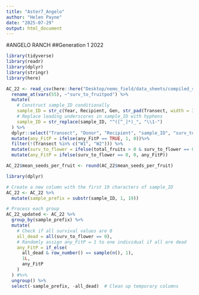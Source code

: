 ```yaml
---
title: "Aster7_Angelo"
author: "Helen Payne"
date: "2025-07-29"
output: html_document
---
```


#ANGELO RANCH
##Generation 1 2022
```r
library(tidyverse)
library(readr)
library(dplyr)
library(stringr)
library(here)

AC_22 <- read_csv(here::here("Desktop/nemo_field/data_sheets/compiled_sheets/AC_mastersheet_full_2022.csv")) %>%
  rename_at(vars(55), ~"surv_to_fruitpod") %>%
  mutate(
    # Construct sample_ID conditionally
    sample_ID = str_c(Year, Recipient, Gen, str_pad(Transect, width = 3, pad = "0"), Plant_ID, sep = "-"),
    # Replace leading underscores in sample_ID with hyphens
    sample_ID = str_replace(sample_ID, "^([^_]*)_", "\\1-")
  ) %>%
  dplyr::select("Transect", "Donor", "Recipient", "sample_ID", "surv_to_flower", "any_FitP", "total_fruits", "closed_fruits", "mean_seeds_per_fruit") %>%
  mutate(any_FitP = ifelse(any_FitP == TRUE, 1, 0))%>%
  filter(!(Transect %in% c("W1", "W2"))) %>%
  mutate(surv_to_flower = ifelse(total_fruits > 0 & surv_to_flower == 0, 1, surv_to_flower)) %>%
  mutate(any_FitP = ifelse(surv_to_flower == 0, 0, any_FitP))

AC_22$mean_seeds_per_fruit <- round(AC_22$mean_seeds_per_fruit)
```

```r
library(dplyr)

# Create a new column with the first 19 characters of sample_ID
AC_22 <- AC_22 %>%
  mutate(sample_prefix = substr(sample_ID, 1, 19))

# Process each group
AC_22_updated <- AC_22 %>%
  group_by(sample_prefix) %>%
  mutate(
    # Check if all survival values are 0
    all_dead = all(surv_to_flower == 0),
    # Randomly assign any_FitP = 1 to one individual if all are dead
    any_FitP = if_else(
      all_dead & row_number() == sample(n(), 1), 
      1L, 
      any_FitP
    )
  ) #%>%
  ungroup() %>%
  select(-sample_prefix, -all_dead)  # Clean up temporary columns
```

